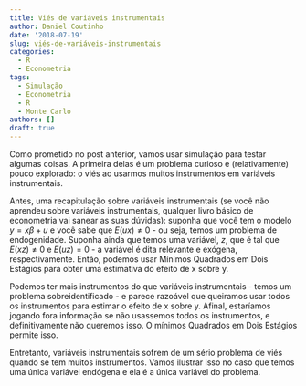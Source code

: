 ```yaml
---
title: Viés de variáveis instrumentais
author: Daniel Coutinho
date: '2018-07-19'
slug: viés-de-variáveis-instrumentais
categories:
  - R
  - Econometria
tags:
  - Simulação
  - Econometria
  - R
  - Monte Carlo
authors: []
draft: true
---
```


Como prometido no post anterior, vamos usar simulação para testar algumas coisas. A primeira delas é um problema curioso e (relativamente) pouco explorado: o viés ao usarmos muitos instrumentos em variáveis instrumentais.

Antes, uma recapitulação sobre variáveis instrumentais (se você não aprendeu sobre variáveis instrumentais, qualquer livro básico de econometria vai sanear as suas dúvidas): suponha que você tem o modelo $y =x\beta+u$ e você sabe que $E(ux) \neq 0$ - ou seja, temos um problema de endogenidade. Suponha ainda que temos uma variável, $z$, que é tal que $E(xz) \neq 0$ e $E(uz) = 0$ - a variável é dita relevante e exógena, respectivamente. Então, podemos usar Mínimos Quadrados em Dois Estágios para obter uma estimativa do efeito de x sobre y. 

Podemos ter mais instrumentos do que variáveis instrumentais - temos um problema sobreidentificado - e parece razoável que queiramos usar todos os instrumentos para estimar o efeito de x sobre y. Afinal, estaríamos jogando fora informação se não usassemos todos os instrumentos, e definitivamente não queremos isso. O mínimos Quadrados em Dois Estágios permite isso. 

Entretanto, variáveis instrumentais sofrem de um sério problema de viés quando se tem muitos instrumentos. Vamos ilustrar isso no caso que temos uma única variável endógena e ela é a única variável do problema.  
